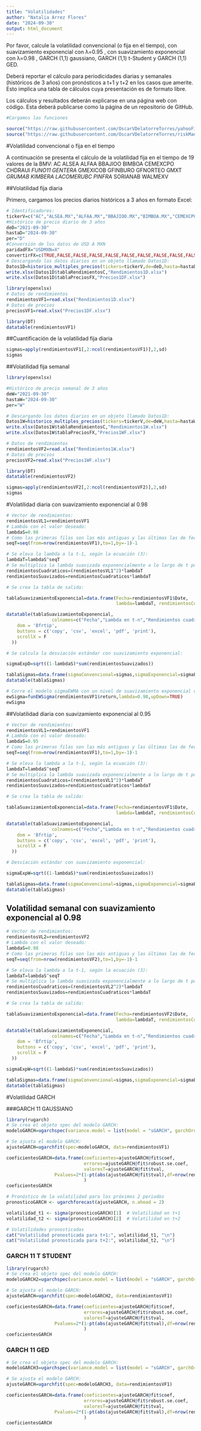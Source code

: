 ---
title: "Volatilidades"
author: "Natalia Arrez Flores"
date: "2024-09-30"
output: html_document
---

Por favor, calcule la volatilidad convencional (o fija en el tiempo), con suavizamiento exponencial con λ=0.95
, con suavizamiento exponencial con λ=0.98
, GARCH (1,1) gaussiano, GARCH (1,1) t-Student y GARCH (1,1) GED. 

Deberá reportar el cálculo para periodicidades diarias y semanales (históricos de 3 años) con pronósticos a t+1 y t+2 en los casos que amerite. Esto implica una tabla de cálculos cuya presentación es de formato libre.

Los cálculos y resultados deberán explicarse en una página web con código. Esta deberá publicarse como la página de un repositorio de GitHub.

```{r setup, include=FALSE}
#Cargamos las funciones

source("https://raw.githubusercontent.com/OscarVDelatorreTorres/yahooFinance/main/datosMultiplesYahooFinance.R")
source("https://raw.githubusercontent.com/OscarVDelatorreTorres/riskManagementSuiteR/main/riskManagementSuiteFunctions.R")
```

#Volatilidad convencional o fija en el tiempo

A continuación se presenta el cálculo de la volatilidad fija en el tiempo de 19 valores de la BMV:
AC
ALSEA
ALFAA
BBAJIOO
BIMBOA
CEMEXCPO
CHDRAUI*
FUNO11
GENTERA*
GMEXICOB
GFINBURO
GFNORTEO
GMXT*
GRUMAB
KIMBERA
LACOMERUBC
PINFRA*
SORIANAB
WALMEXV

##Volatilidad fija diaria

Primero, cargamos los precios diarios históricos a 3 años en formato Excel:

```{r}
# Identificadores:
tickerV=c("AC","ALSEA.MX","ALFAA.MX","BBAJIOO.MX","BIMBOA.MX","CEMEXCPO.MX","CHDRAUIB.MX", "FUNO11.MX", "GENTERA.MX", "GMEXICOB.MX","GFINBURO.MX", "GFNORTEO.MX", "GMXT.MX", "GRUMAB.MX", "KIMBERA.MX", "LACOMERUBC.MX", "PINFRA.MX", "SORIANAB.MX", "WALMEX.MX")
#Histórico de precio diario de 3 años
deD="2021-09-30"
hastaD="2024-09-30"
per="D"
#Conversión de los datos de USD A MXN
paridadFX="USDMXN=X"
convertirFX=c(TRUE,FALSE,FALSE,FALSE,FALSE,FALSE,FALSE,FALSE,FALSE,FALSE,FALSE,FALSE,FALSE,FALSE,FALSE,FALSE,FALSE,FALSE,FALSE)
# Descargando los datos diarios en un objeto llamado Datos1D:
Datos1D=historico_multiples_precios(tickers=tickerV,de=deD,hasta=hastaD,periodicidad=per,fxRate=paridadFX,whichToFX=convertirFX)
write.xlsx(Datos1D$tablaRendimientosC,"Rendimientos1D.xlsx")
write.xlsx(Datos1D$tablaPreciosFX,"Precios1DF.xlsx")
```
```{r}
library(openxlsx)
# Datos de rendimientos
rendimientosVF1=read.xlsx("Rendimientos1D.xlsx")
# Datos de precios
preciosVF1=read.xlsx("Precios1DF.xlsx")
```
```{r}
library(DT)
datatable(rendimientosVF1)
```

##Cuantificación de la volatilidad fija diaria 

```{r}
sigmas=apply(rendimientosVF1[,2:ncol(rendimientosVF1)],2,sd)
sigmas
```
##Volatilidad fija semanal

```{r}
library(openxlsx)

#Histórico de precio semanal de 3 años
deW="2021-09-30"
hastaW="2024-09-30"
per="W"

# Descargando los datos diarios en un objeto llamado Datos1D:
Datos1W=historico_multiples_precios(tickers=tickerV,de=deW,hasta=hastaW,periodicidad=per,fxRate=paridadFX,whichToFX=convertirFX)
write.xlsx(Datos1W$tablaRendimientosC,"Rendimientos1W.xlsx")
write.xlsx(Datos1W$tablaPreciosFX,"Precios1WF.xlsx")
```
```{r}
# Datos de rendimientos
rendimientosVF2=read.xlsx("Rendimientos1W.xlsx")
# Datos de precios
preciosVF2=read.xlsx("Precios1WF.xlsx")
```
```{r}
library(DT)
datatable(rendimientosVF2)
```
```{r}
sigmas=apply(rendimientosVF2[,2:ncol(rendimientosVF2)],2,sd)
sigmas
```



#Volatilidad diaria con suavizamiento exponencial al 0.98


```{r}
# Vector de rendimientos:
rendimientosVL1=rendimientosVF1
# Lambda con el valor deseado:
lambdaS=0.98
# Como las primeras filas son las más antiguas y las últimas las de fechas más recientes en la serie de tiempo, se calcula una secuencia que vaya de T a t0. Es decir del lugar de la última observación al lugar de la primera:
seqT=seq(from=nrow(rendimientosVF1),to=1,by=-1)-1

# Se eleva la lambda a la t-1, según la ecuación (3):
lambdaT=lambdaS^seqT
# Se multiplica la lambda suavizada exponencialmente a lo largo de t por los rendimientos al cuadrado:
rendimientosCuadraticos=(rendimientosVL1^2)*lambdaT
rendimientosSuavizados=rendimientosCuadraticos*lambdaT

# Se crea la tabla de salida:

tablaSuavizamientoExponencial=data.frame(Fecha=rendimientosVF1$Date,
                                         lambda=lambdaT, rendimientosCuadraticos=rendimientosCuadraticos, rendimientosSuavizados=rendimientosSuavizados)

datatable(tablaSuavizamientoExponencial,
                 colnames=c("Fecha","Lambda en t-n","Rendimientos cuadráticos","Rendimientos cuadráticos suavizados"), extensions = 'Buttons', options = list(
    dom = 'Bfrtip',
    buttons = c('copy', 'csv', 'excel', 'pdf', 'print'),
    scrollX = F
  ))
```




```{r}
# Se calcula la desviación estándar con suavizamiento exponencial:

sigmaExpD=sqrt((1-lambdaS)*sum(rendimientosSuavizados))

tablaSigmas=data.frame(sigmaConvencional=sigmas,sigmaExponencial=sigmaExpD)
datatable(tablaSigmas)
```
```{r}
# Corre el modelo sigmaEWMA con un nivel de suavizamiento exponencial de 0.98 y con una serie de tiempo con los valores antiguos arriba y los recientes abajo:
ewSigma=funEWSigma(rendimientosVF1$return,lambda=0.98,upDown=TRUE)
ewSigma
```
##Volatilidad diaria con suavizamiento exponencial al 0.95

```{r}
# Vector de rendimientos:
rendimientosVL1=rendimientosVF1
# Lambda con el valor deseado:
lambdaS=0.95
# Como las primeras filas son las más antiguas y las últimas las de fechas más recientes en la serie de tiempo, se calcula una secuencia que vaya de T a t0. Es decir del lugar de la última observación al lugar de la primera:
seqT=seq(from=nrow(rendimientosVF1),to=1,by=-1)-1

# Se eleva la lambda a la t-1, según la ecuación (3):
lambdaT=lambdaS^seqT
# Se multiplica la lambda suavizada exponencialmente a lo largo de t por los rendimientos al cuadrado:
rendimientosCuadraticos=(rendimientosVL1^2)*lambdaT
rendimientosSuavizados=rendimientosCuadraticos*lambdaT

# Se crea la tabla de salida:

tablaSuavizamientoExponencial=data.frame(Fecha=rendimientosVF1$Date,
                                         lambda=lambdaT, rendimientosCuadraticos=rendimientosCuadraticos, rendimientosSuavizados=rendimientosSuavizados)

datatable(tablaSuavizamientoExponencial,
                 colnames=c("Fecha","Lambda en t-n","Rendimientos cuadráticos","Rendimientos cuadráticos suavizados"), extensions = 'Buttons', options = list(
    dom = 'Bfrtip',
    buttons = c('copy', 'csv', 'excel', 'pdf', 'print'),
    scrollX = F
  ))
```



```{r}
# Desviación estándar con suavizamiento exponencial:

sigmaExpW=sqrt((1-lambdaS)*sum(rendimientosSuavizados))

tablaSigmas=data.frame(sigmaConvencional=sigmas,sigmaExponencial=sigmaExpD)
datatable(tablaSigmas)
```

## Volatilidad semanal con suavizamiento exponencial al 0.98

```{r}
# Vector de rendimientos:
rendimientosVL2=rendimientosVF2
# Lambda con el valor deseado:
lambdaS=0.98
# Como las primeras filas son las más antiguas y las últimas las de fechas más recientes en la serie de tiempo, se calcula una secuencia que vaya de T a t0. Es decir del lugar de la última observación al lugar de la primera:
seqT=seq(from=nrow(rendimientosVF2),to=1,by=-1)-1

# Se eleva la lambda a la t-1, según la ecuación (3):
lambdaT=lambdaS^seqT
# Se multiplica la lambda suavizada exponencialmente a lo largo de t por los rendimientos al cuadrado:
rendimientosCuadraticos=(rendimientosVL2^2)*lambdaT
rendimientosSuavizados=rendimientosCuadraticos*lambdaT

# Se crea la tabla de salida:

tablaSuavizamientoExponencial=data.frame(Fecha=rendimientosVF2$Date,
                                         lambda=lambdaT, rendimientosCuadraticos=rendimientosCuadraticos, rendimientosSuavizados=rendimientosSuavizados)

datatable(tablaSuavizamientoExponencial,
                 colnames=c("Fecha","Lambda en t-n","Rendimientos cuadráticos","Rendimientos cuadráticos suavizados"), extensions = 'Buttons', options = list(
    dom = 'Bfrtip',
    buttons = c('copy', 'csv', 'excel', 'pdf', 'print'),
    scrollX = F
  ))
```
```{r}
sigmaExpW=sqrt((1-lambdaS)*sum(rendimientosSuavizados))

tablaSigmas=data.frame(sigmaConvencional=sigmas,sigmaExponencial=sigmaExpW)
datatable(tablaSigmas)
```



#Volatilidad GARCH

###GARCH 11 GAUSSIANO
```{r}
library(rugarch)
# Se crea el objeto spec del modelo GARCH:
modeloGARCH=ugarchspec(variance.model = list(model = "sGARCH", garchOrder = c(1, 1)), mean.model = list(armaOrder = c(0, 0), include.mean = FALSE), distribution.model = "norm")

# Se ajusta el modelo GARCH:
ajusteGARCH=ugarchfit(spec=modeloGARCH, data=rendimientosVF1)

coeficientesGARCH=data.frame(coeficientes=ajusteGARCH@fit$coef,
                             errores=ajusteGARCH@fit$robust.se.coef,
                             valoresT=ajusteGARCH@fit$tval,
                  Pvalues=2*(1-pt(abs(ajusteGARCH@fit$tval),df=nrow(rendimientosVF1)-3))
                             )
coeficientesGARCH

```
```{r}
# Pronóstico de la volatilidad para los próximos 2 periodos
pronosticoGARCH <- ugarchforecast(ajusteGARCH, n.ahead = 2)

volatilidad_t1 <- sigma(pronosticoGARCH)[1]  # Volatilidad en t+1
volatilidad_t2 <- sigma(pronosticoGARCH)[2]  # Volatilidad en t+2

# Volatilidades pronosticadas
cat("Volatilidad pronosticada para t+1:", volatilidad_t1, "\n")
cat("Volatilidad pronosticada para t+2:", volatilidad_t2, "\n")

```

### GARCH 11 T STUDENT


```{r}
library(rugarch)
# Se crea el objeto spec del modelo GARCH:
modeloGARCH2=ugarchspec(variance.model = list(model = "sGARCH", garchOrder = c(1, 1)), mean.model = list(armaOrder = c(0, 0), include.mean = FALSE), distribution.model = "std")

# Se ajusta el modelo GARCH:
ajusteGARCH=ugarchfit(spec=modeloGARCH2, data=rendimientosVF1)

coeficientesGARCH=data.frame(coeficientes=ajusteGARCH@fit$coef,
                             errores=ajusteGARCH@fit$robust.se.coef,
                             valoresT=ajusteGARCH@fit$tval,
                  Pvalues=2*(1-pt(abs(ajusteGARCH@fit$tval),df=nrow(rendimientosVF1)-3))
                             )
coeficientesGARCH

```

### GARCH 11 GED

```{r}
# Se crea el objeto spec del modelo GARCH:
modeloGARCH3=ugarchspec(variance.model = list(model = "sGARCH", garchOrder = c(1, 1)), mean.model = list(armaOrder = c(0, 0), include.mean = FALSE), distribution.model = "ged")

# Se ajusta el modelo GARCH:
ajusteGARCH=ugarchfit(spec=modeloGARCH3, data=rendimientosVF1)

coeficientesGARCH=data.frame(coeficientes=ajusteGARCH@fit$coef,
                             errores=ajusteGARCH@fit$robust.se.coef,
                             valoresT=ajusteGARCH@fit$tval,
                  Pvalues=2*(1-pt(abs(ajusteGARCH@fit$tval),df=nrow(rendimientosVF1)-3))
                             )
coeficientesGARCH
```

